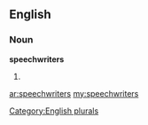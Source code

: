 ==English==

===Noun===
'''speechwriters'''

# {{plural of|[[speechwriter]]}}

[[Category:English plurals]]

[[ar:speechwriters]]
[[my:speechwriters]]